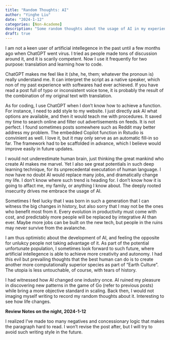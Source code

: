 ```yaml
---
title: "Random Thoughts: AI"
author: "Yinghe Liu"
date: "2024-1-12"
categories: [Non-Academe]
description: "Some random thoughts about the usage of AI in my experience"
draft: true
---
```


I am not a keen user of artificial intellegence in the past until a few months ago when ChatGPT went virus. I tried as people made tons of discussion around it, and it is scarily competent. Now I use it frequently for two purpose: translation and learning how to code.

ChatGPT makes me feel like it (she, he, them; whatever the pronoun is) really understand me. It can interpret the script as a native speaker, which non of my past experience with softwares had ever achieved. If you have read a post full of typo or inconsistent voice tone, it is probably the result of the combination of my original text with translation.

As for coding, I use ChatGPT when I don't know how to achieve a function. For instance, I need to add style to my website. I just directly ask AI what options are available, and then it would teach me with procedures. It saved my time to search online and filter out advertisements on feeds. It is not perfect. I found sometimes posts somewhere such as Reddit may better address my problem. The embedded Copilot function in Rstudio is convinient as well. I love it, but it may only serve as an automatic fill-in so far. The framework had to be scaffolded in advance, which I believe would improve easily in future updates.

I would not underestimate human brain, just thinking the great mankind who create AI makes me marvel. Yet I also see great potentials in such deep learning technique, for its unprecedental executation of human language. I now have no doubt AI would replace many jobs, and dramatically change my life. I don't know where such trend is heading for. I don't know how it is going to affact me, my family, or anything I know about. The deeply rooted insecurity drives me embrace the usage of AI.

Sometimes I feel lucky that I was born in such a generation that I can witness the big changes in history, but also sorry that I may not be the ones who benefit most from it. Every evolution in productivity must come with cost, and predictably more people will be replaced by integrative AI than ever. Maybe more jobs can be built on the new tech, but people in the ruins may never survive from the avalanche.

I am thus optimistic about the development of AI, and feeling the opposite for unlukcy people not taking advantage of it. As part of the potential unfortunate population, I sometimes look forward to such future, where artificial intellegence is able to achieve more creativity and autonomy. I had this evil but prevailing thoughts that the best human can do is to create another more computationally superior species as part of "Earth Culture". The utopia is less untouchable, of course, with tears of history.

I had witnessed how AI changed one industry once. AI ruined my pleasure in discovering new patterns in the game of Go (refer to previous posts) while bring a more objective standard in scaling. Back then, I would not imaging myself writing to record my random thoughts about it. Interesting to see how life changes.

::: callout
**Review Notes on the night, 2024-1-12** 

I realized I've made too many negatives and concessionary logic that makes the paragraph hard to read. I won't revise the post after, but I will try to avoid such writing style in the future.
:::
